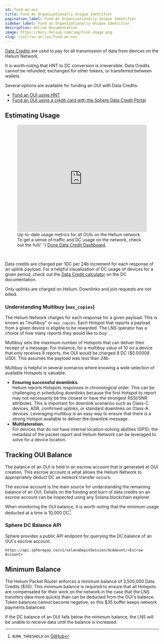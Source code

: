 ```yaml
---
id: fund-an-oui
title: Fund An Organizationally Unique Identifier
pagination_label: Fund An Organizationally Unique Identifier
sidebar_label: Fund an Organizationally Unique Identifier
description: Helium Documentation
image: https://docs.helium.com/img/link-image.png
slug: /iot/run-an-lns/fund-an-oui
---
```


[Data Credits](/tokens/data-credit) are used to pay for all transmission of data from devices on the
Helium Network.

It is worth noting that HNT to DC conversion is irreversible. Data Credits cannot be refunded,
exchanged for other tokens, or transferred between wallets.

Several options are available for funding an OUI with Data Credits:

- [Fund an OUI using HNT](fund-an-oui-using-hnt)
- [Fund an OUI using a credit card with the Sphere Data Credit Portal](/tokens/data-credit-portal)

## Estimating Usage

<figure className="screensnippet-wrapper">
  <iframe
    src="https://dune.com/embeds/2608923/4325514"
    frameborder="0"
    width="100%"
    height="350px"
  ></iframe>
  <figcaption>
    Up-to-date usage metrics for all OUIs on the Helium network. <br /> To get a sense of traffic
    and DC usage on the network, check out the full{' '}
    <a href="https://dune.com/helium-foundation/helium-data-credits">Dune Data Credit Dashboard</a>.
  </figcaption>
</figure>
<br />

Data credits are charged per 1DC per 24b increment for each response of an uplink payload. For a
helpful visualization of DC usage of devices for a given period, check out the
[Data Credit calculator](/tokens/data-credit#data-transfer-calculator) on the DC documentation.

Only uplinks are charged on Helium. Downlinks and join requests are not billed.

### Understanding Multibuy (`max_copies`)

The Helium Network charges for each response for a given payload. This is known as "multibuy" or
`max_copies`. Each Hotspot that reports a payload from a given device is eligible to be rewarded.
The LNS operator has a choice of how many reports they would like to buy.

Multibuy sets the maximum number of Hotspots that can deliver their receipt of a message. For
instance, for a multibuy value of 10 on a device that only receives 8 reports, the OUI would be
charged 8 DC ($0.00008 USD). This assumes the payload was less than 24b.

Multibuy is helpful in several scenarios where knowing a wide selection of available Hotspots is
valuable:

- **Ensuring successful downlinks.**  
  Helium reports Hotspots responses in chronological order. This can be challenging in scheduling
  downlinks because the first Hotspot to report may not necessarily be the closest or have the
  strongest RSSI/SNR attributes. This is important for downlink scenarios such as Class-C devices,
  ADR, confirmed uplinks, or standard downlinks on Class-A devices. Leveraging multibuy is an easy
  way to ensure that there is a strong Hotspot available to deliver the downlink message.
- **Multilateration.**  
  For devices that do not have internal location-solving abilities (GPS), the metadata of the packet
  report and Helium Network can be leveraged to solve for a device location.

## Tracking OUI Balance

The balance of an OUI is held in an escrow account that is generated at OUI creation. This escrow
account is what allows the Helium Network to appropriately deduct DC as network transfer occurs.

The escrow account is the main source for understanding the remaining balance of an OUI. Details on
the funding and burn of data credits on an escrow account can be inspected using any Solana
blockchain explorer.

When monitoring the OUI balance, it is worth noting that the minimum usage deducted at a time is
10,000 DC[^1].

[^1]:
    `BURN_THRESHOLD` on
    [GitHub](https://github.com/helium/oracles/blob/7c9f5b4e6f8e47be80eaf3c6cb4cc703373246ef/iot_packet_verifier/src/pending_burns.rs#L32)

### Sphere DC Balance API

Sphere provides a public API endpoint for querying the DC balance of an OUI's escrow account.

```
https://api.spherepay.co/v1/solanaDepinSession/dcAmount/<Escrow Account>
```

## Minimum Balance

The Helium Packet Router enforces a minimum balance of 3,500,000 Data Credits ($35). This minimum
balance is required to ensure that all Hotspots are compensated for their work on the network in the
case that the LNS transfers data more quickly than can be deducted from the OUI's balance. Token
balances cannot become negative, so this $35 buffer keeps network payments balanced.

If the DC balance of an OUI falls below the minimum balance, the LNS will be unable to receive data
until the balance is increased.
